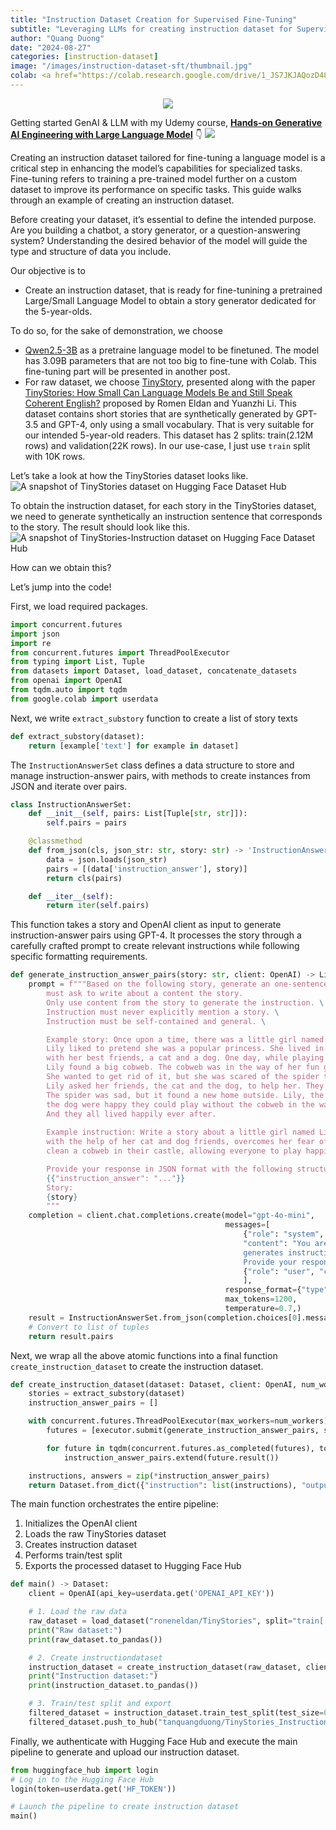 ```yaml
---
title: "Instruction Dataset Creation for Supervised Fine-Tuning"
subtitle: "Leveraging LLMs for creating instruction dataset for Supervised Fine-Tuning"
author: "Quang Duong"
date: "2024-08-27"
categories: [instruction-dataset]
image: "/images/instruction-dataset-sft/thumbnail.jpg"
colab: <a href="https://colab.research.google.com/drive/1_JS7JKJAQozD48-LhYdegcuuZ2ddgXfr?usp=sharing"><img src="images/colab.png" alt="Open In Colab"></a>
---
```

<center><img src="/images/instruction-dataset-sft/thumbnail.jpg"></center>

::: {.column-margin}
Getting started GenAI & LLM with my Udemy course, [**Hands-on Generative AI Engineering with Large Language Model**](https://www.udemy.com/course/hands-on-generative-ai-engineering-with-large-language-model/?referralCode=0775DF5DDD432646AD97&couponCode=OF83024E) 👇
<a href="https://www.udemy.com/course/hands-on-generative-ai-engineering-with-large-language-model/?referralCode=0775DF5DDD432646AD97&couponCode=OF83024E"><img src="/images/genai_course/GenAI-Course-Thumbnail.png" id="llm-course"></a>
:::

Creating an instruction dataset tailored for fine-tuning a language model is a critical step in enhancing the model's capabilities for specialized tasks. Fine-tuning refers to training a pre-trained model further on a custom dataset to improve its performance on specific tasks. This guide walks through an example of creating an instruction dataset.

Before creating your dataset, it’s essential to define the intended purpose. Are you building a chatbot, a story generator, or a question-answering system? Understanding the desired behavior of the model will guide the type and structure of data you include.

Our objective is to

* Create an instruction dataset, that is ready for fine-tunining a pretrained Large/Small Language Model to obtain a story generator dedicated for the 5-year-olds.

To do so, for the sake of demonstration, we choose 

* [Qwen2.5-3B](https://huggingface.co/Qwen/Qwen2.5-3B) as a pretraine language model to be finetuned. The model has 3.09B parameters that are not too big to fine-tune with Colab. This fine-tuning part will be presented in another post.
* For raw dataset, we choose [TinyStory](https://huggingface.co/datasets/roneneldan/TinyStories), presented along with the paper [TinyStories: How Small Can Language Models Be and Still Speak Coherent English?](https://arxiv.org/abs/2305.07759) proposed by Romen Eldan and Yuanzhi Li. This dataset contains short stories that are synthetically generated by GPT-3.5 and GPT-4, only using a small vocabulary. That is very suitable for our intended 5-year-old readers. This dataset has 2 splits: train(2.12M rows) and validation(22K rows). In our use-case, I just use `train` split with 10K rows. 

Let's take a look at how the TinyStories dataset looks like.
![A snapshot of TinyStories dataset on Hugging Face Dataset Hub](../images/instruction-dataset-sft/snapshot-TinyStories-hf.PNG)

To obtain the instruction dataset, for each story in the TinyStories dataset, we need to generate synthetically an instruction sentence that corresponds to the story. The result should look like this.
![A snapshot of TinyStories-Instruction dataset on Hugging Face Dataset Hub](../images/instruction-dataset-sft/snapshot-TinyStories-Instruction-hf.PNG)

How can we obtain this? 

Let's jump into the code!

First, we load required packages.

```python
import concurrent.futures
import json
import re
from concurrent.futures import ThreadPoolExecutor
from typing import List, Tuple
from datasets import Dataset, load_dataset, concatenate_datasets
from openai import OpenAI
from tqdm.auto import tqdm
from google.colab import userdata
```
Next, we write `extract_substory` function to create a list of story texts
```python
def extract_substory(dataset):
	return [example['text'] for example in dataset]
```
The `InstructionAnswerSet` class defines a data structure to store and manage instruction-answer pairs, with methods to create instances from JSON and iterate over pairs.
```python
class InstructionAnswerSet:
	def __init__(self, pairs: List[Tuple[str, str]]):
		self.pairs = pairs

	@classmethod
	def from_json(cls, json_str: str, story: str) -> 'InstructionAnswerSet':
		data = json.loads(json_str)
		pairs = [(data['instruction_answer'], story)]
		return cls(pairs)

	def __iter__(self):
		return iter(self.pairs)
```
This function takes a story and OpenAI client as input to generate instruction-answer pairs using GPT-4. It processes the story through a carefully crafted prompt to create relevant instructions while following specific formatting requirements.
```python
def generate_instruction_answer_pairs(story: str, client: OpenAI) -> List[Tuple[str, str]]:
	prompt = f"""Based on the following story, generate an one-sentence instruction. Instruction \
		must ask to write about a content the story.
		Only use content from the story to generate the instruction. \
		Instruction must never explicitly mention a story. \
		Instruction must be self-contained and general. \

		Example story: Once upon a time, there was a little girl named Lily. \
		Lily liked to pretend she was a popular princess. She lived in a big castle \
		with her best friends, a cat and a dog. One day, while playing in the castle, \
		Lily found a big cobweb. The cobweb was in the way of her fun game. \
		She wanted to get rid of it, but she was scared of the spider that lived there. \
		Lily asked her friends, the cat and the dog, to help her. They all worked together to clean the cobweb. \
		The spider was sad, but it found a new home outside. Lily, the cat, and \
		the dog were happy they could play without the cobweb in the way. \
		And they all lived happily ever after.
		
		Example instruction: Write a story about a little girl named Lily who, \
		with the help of her cat and dog friends, overcomes her fear of a spider to \
		clean a cobweb in their castle, allowing everyone to play happily ever after. \

		Provide your response in JSON format with the following structure:
		{{"instruction_answer": "..."}}
		Story:
		{story}
		"""
	completion = client.chat.completions.create(model="gpt-4o-mini",
                                                messages=[
													{"role": "system",
                                                    "content": "You are a helpful assistant who \
                                                    generates instruction based on the given story. \
                                                    Provide your response in JSON format.",},
													{"role": "user", "content": prompt},
                                                    ],
                                                response_format={"type": "json_object"},
                                                max_tokens=1200,
                                                temperature=0.7,)
	result = InstructionAnswerSet.from_json(completion.choices[0].message.content, story)
	# Convert to list of tuples
	return result.pairs
```
Next, we wrap all the above atomic functions into a final function `create_instruction_dataset` to create the instruction dataset.
```python
def create_instruction_dataset(dataset: Dataset, client: OpenAI, num_workers: int = 4) -> Dataset:
	stories = extract_substory(dataset)
	instruction_answer_pairs = []

	with concurrent.futures.ThreadPoolExecutor(max_workers=num_workers) as executor:
		futures = [executor.submit(generate_instruction_answer_pairs, story, client) for story in stories]

		for future in tqdm(concurrent.futures.as_completed(futures), total=len(futures)):
			instruction_answer_pairs.extend(future.result())

	instructions, answers = zip(*instruction_answer_pairs)
	return Dataset.from_dict({"instruction": list(instructions), "output": list(answers)})
```
The main function orchestrates the entire pipeline:

1. Initializes the OpenAI client
2. Loads the raw TinyStories dataset
3. Creates instruction dataset
4. Performs train/test split
5. Exports the processed dataset to Hugging Face Hub

```python
def main() -> Dataset:
	client = OpenAI(api_key=userdata.get('OPENAI_API_KEY'))

	# 1. Load the raw data
	raw_dataset = load_dataset("roneneldan/TinyStories", split="train[:10000]")
	print("Raw dataset:")
	print(raw_dataset.to_pandas())

	# 2. Create instructiondataset
	instruction_dataset = create_instruction_dataset(raw_dataset, client)
	print("Instruction dataset:")
	print(instruction_dataset.to_pandas())

	# 3. Train/test split and export
	filtered_dataset = instruction_dataset.train_test_split(test_size=0.1)
	filtered_dataset.push_to_hub("tanquangduong/TinyStories_Instruction")
```
Finally, we authenticate with Hugging Face Hub and execute the main pipeline to generate and upload our instruction dataset.
```python
from huggingface_hub import login
# Log in to the Hugging Face Hub
login(token=userdata.get('HF_TOKEN'))

# Launch the pipeline to create instruction dataset
main()
```

